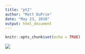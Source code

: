 ```yaml
---
title: "pt2"
author: "Matt DuPrie"
date: "May 23, 2018"
output: html_document
---
```


```r
knitr::opts_chunk$set(echo = TRUE)
```

![](hsa04110.pathview.png)